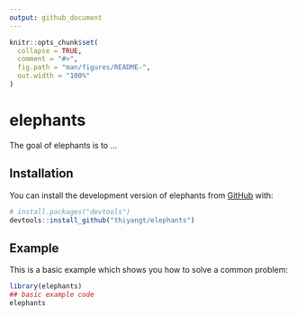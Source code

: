 ```yaml
---
output: github_document
---
```


<!-- README.md is generated from README.Rmd. Please edit that file -->

```r
knitr::opts_chunk$set(
  collapse = TRUE,
  comment = "#>",
  fig.path = "man/figures/README-",
  out.width = "100%"
)
```

# elephants

<!-- badges: start -->
<!-- badges: end -->

The goal of elephants is to ...

## Installation

You can install the development version of elephants from [GitHub](https://github.com/) with:

``` r
# install.packages("devtools")
devtools::install_github("thiyangt/elephants")
```

## Example

This is a basic example which shows you how to solve a common problem:

```r
library(elephants)
## basic example code
elephants
```

